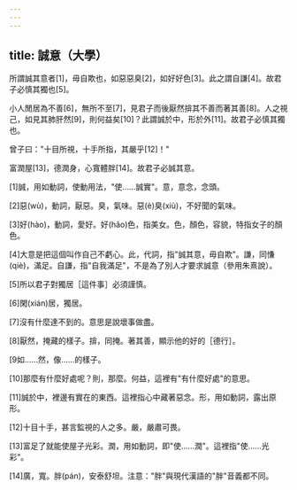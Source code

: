 ```yaml
---
---
---
```

title: 誠意（大學）
---



所謂誠其意者[1]，毋自欺也，如惡惡臭[2]，如好好色[3]。此之謂自謙[4]。故君子必慎其獨也[5]。

小人閒居為不善[6]，無所不至[7]，見君子而後厭然揜其不善而著其善[8]。人之視己，如見其肺肝然[9]，則何益矣[10]？此謂誠於中，形於外[11]。故君子必慎其獨也。

曾子曰："十目所視，十手所指，其嚴乎[12]！"

富潤屋[13]，德潤身，心寬體胖[14]。故君子必誠其意。

[1]誠，用如動詞，使動用法，"使……誠實"。意，意念，念頭。

[2]惡(wù)，動詞，厭惡。臭，氣味。惡(è)臭(xiù)，不好聞的氣味。

[3]好(hào)，動詞，愛好。好(hǎo)色，指美女。色，顏色，容貌，特指女子的顏色。

[4]大意是把這個叫作自己不虧心。此，代詞，指"誠其意，毋自欺"。謙，同慊(qiè)，滿足。自謙，指"自我滿足"，不是為了別人才要求誠意（參用朱熹說）。

[5]所以君子對獨居［這件事］必須謹慎。

[6]閑(xián)居，獨居。

[7]沒有什麼達不到的。意思是說壞事做盡。

[8]厭然，掩藏的樣子。揜，同掩。著其善，顯示他的好的［德行］。

[9如……然，像……的樣子。

[10]那麼有什麼好處呢？則，那麼。何益，這裡有"有什麼好處"的意思。

[11]誠於中，裡邊有實在的東西。這裡指心中藏著惡念。形，用如動詞，露出原形。

[12]十目十手，甚言監視的人之多。嚴，嚴肅可畏。

[13]富足了就能使屋子光彩。潤，用如動詞，即"使……潤"。這裡指"使……光彩"。

[14]廣，寬。胖(pán)，安泰舒坦。注意："胖"與現代漢語的"胖"音義都不同。